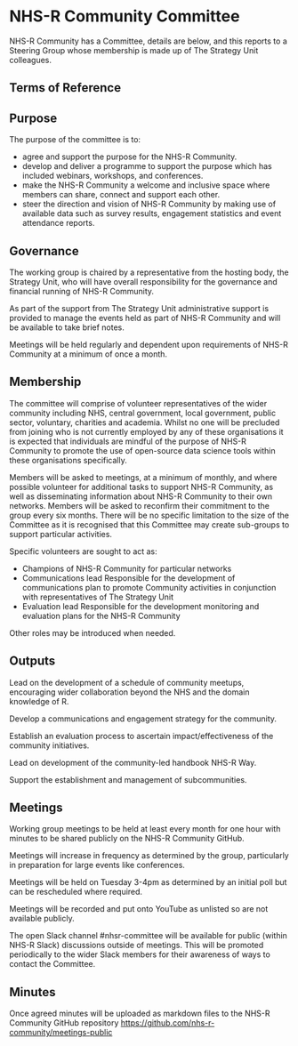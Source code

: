 # NHS-R Community Committee {.unnumbered}

NHS-R Community has a Committee, details are below, and this reports to a Steering Group whose membership is made up of The Strategy Unit colleagues.

## Terms of Reference

## Purpose

The purpose of the committee is to:

* agree and support the purpose for the NHS-R Community.
* develop and deliver a programme to support the purpose which has included webinars, workshops, and conferences.
* make the NHS-R Community a welcome and inclusive space where members can share, connect and support each other.  
* steer the direction and vision of NHS-R Community by making use of available data such as survey results, engagement statistics and event attendance reports. 

## Governance

The working group is chaired by a representative from the hosting body, the Strategy Unit, who will have overall responsibility for the governance and financial running of NHS-R Community.

As part of the support from The Strategy Unit administrative support is provided to manage the events held as part of NHS-R Community and will be available to take brief notes. 

Meetings will be held regularly and dependent upon requirements of NHS-R Community at a minimum of once a month.

## Membership

The committee will comprise of volunteer representatives of the wider community including NHS, central government, local government, public sector, voluntary, charities and academia. Whilst no one will be precluded from joining who is not currently employed by any of these organisations it is expected that individuals are mindful of the purpose of NHS-R Community to promote the use of open-source data science tools within these organisations specifically.

Members will be asked to meetings, at a minimum of monthly, and where possible volunteer for additional tasks to support NHS-R Community, as well as disseminating information about NHS-R Community to their own networks.
Members will be asked to reconfirm their commitment to the group every six months. 
There will be no specific limitation to the size of the Committee as it is recognised that this Committee may create sub-groups to support particular activities.

Specific volunteers are sought to act as:

* Champions of NHS-R Community for particular networks
* Communications lead
Responsible for the development of communications plan to promote Community activities in conjunction with representatives of The Strategy Unit
* Evaluation lead
Responsible for the development monitoring and evaluation plans for the NHS-R Community

Other roles may be introduced when needed.

## Outputs

Lead on the development of a schedule of community meetups, encouraging wider collaboration beyond the NHS and the domain knowledge of R.

Develop a communications and engagement strategy for the community.

Establish an evaluation process to ascertain impact/effectiveness of the community initiatives.

Lead on development of the community-led handbook NHS-R Way.

Support the establishment and management of subcommunities.

## Meetings

Working group meetings to be held at least every month for one hour with minutes to be shared publicly on the NHS-R Community GitHub. 

Meetings will increase in frequency as determined by the group, particularly in preparation for large events like conferences.

Meetings will be held on Tuesday 3-4pm as determined by an initial poll but can be rescheduled where required.

Meetings will be recorded and put onto YouTube as unlisted so are not available publicly. 

The open Slack channel #nhsr-committee will be available for public (within NHS-R Slack) discussions outside of meetings. 
This will be promoted periodically to the wider Slack members for their awareness of ways to contact the Committee.

## Minutes

Once agreed minutes will be uploaded as markdown files to the NHS-R Community GitHub repository [https://github.com/nhs-r-community/meetings-public](https://github.com/nhs-r-community/meetings-public)